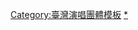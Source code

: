 {{Navbox
| name=Tizzy Bac
| title=[[Tizzy Bac]]
| group1 = 成員
| list1 ='''現任'''：惠婷 - 前源<br />'''過去'''：凱同 - 哲毓 
| group2=單曲
| list2= [[查理布朗與露西]] - [[夏季熱]] - [[維克多的玫瑰]] - [[你們都不要變]] - [[這是因為我們能感到疼痛]]
| group3 = 專輯
| list3 =  [[什麼事都叫我分心]] - [[我想你會變成這樣都是我害的]] - [[聊聊吧]] - [[如果看見地獄，我就不怕魔鬼]] - [[告密的心 (專輯)|告密的心]] - [[易碎物 (專輯)|易碎物]] - [[知人 (專輯)|知人]]

| group4 = 參與合輯
| list4 =[[崩代記事·貳]] - [[赤聲搖滾5]] - [[熱浪搖滾·貳]] - [[花吃了那女孩]]
}}
<noinclude>
{{collapsible option}}
[[Category:臺灣演唱團體模板‎]]
[[Category:Tizzy Bac|*]]
</noinclude>